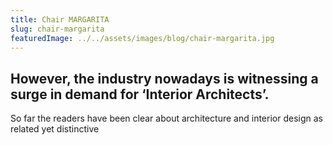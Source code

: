 ```yaml
---
title: Chair MARGARITA
slug: chair-margarita
featuredImage: ../../assets/images/blog/chair-margarita.jpg
---
```

## However, the industry nowadays is witnessing a surge in demand for ‘Interior Architects’.
So far the readers have been clear about architecture and interior design as related yet distinctive
